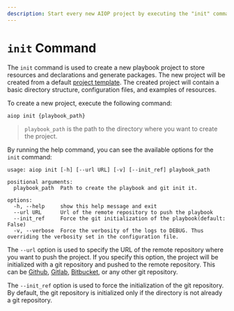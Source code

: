 ```yaml
---
description: Start every new AIOP project by executing the "init" command to create a basic project structure that works right from the start.
---
```


# `init` Command

The `init` command is used to create a new playbook project to store resources and declarations and generate packages. The new project will be created from a default [project template](https://gitlab.com/leap_tech/playbooks/skeleton). The created project will contain a basic directory structure, configuration files, and examples of resources.

To create a new project, execute the following command:

```bash
aiop init {playbook_path}
```

> `playbook_path` is the path to the directory where you want to create the project.

By running the help command, you can see the available options for the `init` command:

```ansi
usage: aiop init [-h] [--url URL] [-v] [--init_ref] playbook_path

positional arguments:
  playbook_path  Path to create the playbook and git init it.

options:
  -h, --help     show this help message and exit
  --url URL      Url of the remote repository to push the playbook
  --init_ref     Force the git initialization of the playbook(default: False)
  -v, --verbose  Force the verbosity of the logs to DEBUG. Thus overriding the verbosity set in the configuration file.
```

The `--url` option is used to specify the URL of the remote repository where you want to push the project. If you specify this option, the project will be initialized with a git repository and pushed to the remote repository. This can be [Github](https://github.com), [Gitlab](https://gitlab.com), [Bitbucket](https://bitbucket.org/), or any other git repository.

The `--init_ref` option is used to force the initialization of the git repository. By default, the git repository is initialized only if the directory is not already a git repository.